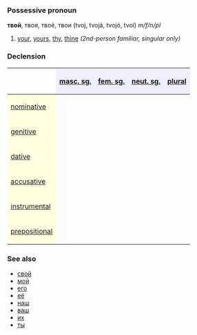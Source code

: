 ===Possessive pronoun===
'''твой''', твоя, твоё, твои (tvoj, tvojá, tvojó, tvoí) ''m/f/n/pl''

# [[your]], [[yours]], [[thy]], [[thine]] ''(2nd-person familiar, singular only)''

===Declension===
{| border="1" cellpadding="4" cellspacing="0"
!
! style="background-color: #EFEFFF" align="center"|[[masculine|masc. sg.]]
! style="background-color: #EFEFFF" align="center"|[[feminine|fem. sg.]]
! style="background-color: #EFEFFF" align="center"|[[neuter|neut. sg.]]
! style="background-color: #EFEFFF" align="center"|[[plural]]
|-
! style="background-color: #FFFFE0" align="left"|[[nominative case|nominative]]
| align="center"|{{Unicode|твой}}
| align="center"|{{Unicode|твоя́}}
| align="center"|{{Unicode|твоё}}
| align="center"|{{Unicode|твои́}}
|-
! style="background-color: #FFFFE0" align="left"|[[genitive case|genitive]]
| align="center"|{{Unicode|твоего́}}
| align="center"|{{Unicode|твое́й}}
| align="center"|{{Unicode|твоего́}}
| align="center"|{{Unicode|твои́х}}
|-
! style="background-color: #FFFFE0" align="left"|[[dative case|dative]]
| align="center"|{{Unicode|твоему́}}
| align="center"|{{Unicode|твое́й}}
| align="center"|{{Unicode|твоему́}}
| align="center"|{{Unicode|твои́м}}
|-
! style="background-color: #FFFFE0" align="left"|[[accusative case|accusative]]
| align="center"|{{Unicode|твой, твоего́}}
| align="center"|{{Unicode|твою́}}
| align="center"|{{Unicode|твоё}}
| align="center"|{{Unicode|твои́, твои́х}}
|-
! style="background-color: #FFFFE0" align="left"|[[instrumental case|instrumental]]
| align="center"|{{Unicode|твои́м}}
| align="center"|{{Unicode|твое́ю, твое́й}}
| align="center"|{{Unicode|твои́м}}
| align="center"|{{Unicode|твои́ми}}
|-
! style="background-color: #FFFFE0" align="left"|[[prepositional case|prepositional]]
| align="center"|{{Unicode|о твоём}}
| align="center"|{{Unicode|о твое́й}}
| align="center"|{{Unicode|о твоём}}
| align="center"|{{Unicode|о твои́х}}
|}

===See also===
*[[свой]]
*[[мой]]
*[[его]]
*[[её]]
*[[наш]]
*[[ваш]]
*[[их]]
*[[ты]]